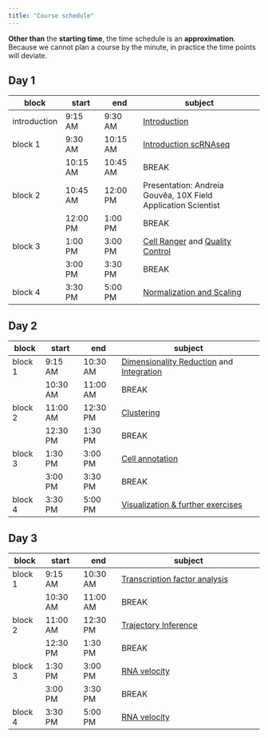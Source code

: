 ```yaml
---
title: "Course schedule"
---
```


::: {.callout-note}
**Other than** the **starting time**, the time schedule is an **approximation**. Because we cannot plan a course by the minute, in practice the time points will deviate. 
:::

## Day 1

| block   	| start    	| end      	| subject                        	|
|---------	|----------	|----------	|--------------------------------	|
| introduction 	| 9:15 AM  	| 9:30 AM 	| [Introduction](ipynb/day1-1_setup.ipynb) |
| block 1 	| 9:30 AM  	| 10:15 AM 	| [Introduction scRNAseq](ipynb/day1-1_setup.ipynb) |
|         	| 10:15 AM 	| 10:45 AM 	| BREAK                          	|
| block 2 	| 10:45 AM 	| 12:00 PM 	| Presentation: Andreia Gouvêa, 10X Field Application Scientist 	     |
|         	| 12:00 PM 	| 1:00 PM  	| BREAK                          	|
| block 3 	| 1:00 PM  	| 3:00 PM  	| [Cell Ranger](iypnb/day1-1_cellranger.ipynb) and [Quality Control](ipynb/day1-2_analysis_tools_qc.ipynb)             	 |
|         	| 3:00 PM  	| 3:30 PM  	| BREAK                          	|
| block 4 	| 3:30 PM  	| 5:00 PM  	| [Normalization and Scaling](ipynb/day1-3_normalization_scaling.ipynb)                  


## Day 2

| block   	| start    	| end      	| subject                             	|
|---------	|----------	|----------	|-------------------------------------	|
| block 1 	| 9:15 AM  	| 10:30 AM 	| [Dimensionality Reduction](ipynb/day2-1_dimensionality_reduction.ipynb) and [Integration](ipynb/day2-2_integration.ipynb)	|
|         	| 10:30 AM 	| 11:00 AM 	| BREAK                               	|
| block 2 	| 11:00 AM 	| 12:30 PM 	| [Clustering](ipynb/day2-3_clustering.ipynb)  |
|         	| 12:30 PM 	| 1:30 PM  	| BREAK                               	|
| block 3 	| 1:30 PM  	| 3:00 PM  	| [Cell annotation](ipynb/day2-4_visualization.ipynb)     	|
|         	| 3:00 PM  	| 3:30 PM  	| BREAK                               	|
| block 4 	| 3:30 PM  	| 5:00 PM  	| [Visualization & further exercises](ipynb/day2-4_visualization.ipynb) 	|

## Day 3

| block   	| start    	| end      	| subject                             	|
|---------	|----------	|----------	|-------------------------------------	|
| block 1 	| 9:15 AM  	| 10:30 AM 	| [Transcription factor analysis](ipynb/day3-1_tf.ipynb)	|
|         	| 10:30 AM 	| 11:00 AM 	| BREAK                               	|
| block 2 	| 11:00 AM 	| 12:30 PM 	| [Trajectory Inference](day3/day3-3_trajectory_analysis.ipynb)            	|
|         	| 12:30 PM 	| 1:30 PM  	| BREAK                               	|
| block 3 	| 1:30 PM  	| 3:00 PM  	| [RNA velocity](ipynb/day3-4_velocity1.ipynb)  |
|         	| 3:00 PM  	| 3:30 PM  	| BREAK                               	|
| block 4 	| 3:30 PM  	| 5:00 PM  	| [RNA velocity](ipynb/day3-4_velocity2.ipynb) 	|
